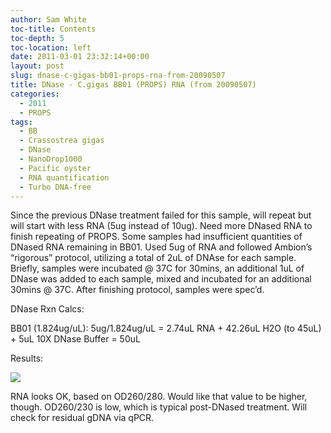 ```yaml
---
author: Sam White
toc-title: Contents
toc-depth: 5
toc-location: left
date: 2011-03-01 23:32:14+00:00
layout: post
slug: dnase-c-gigas-bb01-props-rna-from-20090507
title: DNase - C.gigas BB01 (PROPS) RNA (from 20090507)
categories:
  - 2011
  - PROPS
tags:
  - BB
  - Crassostrea gigas
  - DNase
  - NanoDrop1000
  - Pacific oyster
  - RNA quantification
  - Turbo DNA-free
---
```


Since the previous DNase treatment failed for this sample, will repeat but will start with less RNA (5ug instead of 10ug). Need more DNased RNA to finish repeating of PROPS. Some samples had insufficient quantities of DNased RNA remaining in BB01. Used 5ug of RNA and followed Ambion's "rigorous" protocol, utilizing a total of 2uL of DNAse for each sample. Briefly, samples were incubated @ 37C for 30mins, an additional 1uL of DNase was added to each sample, mixed and incubated for an additional 30mins @ 37C. After finishing protocol, samples were spec'd.

DNase Rxn Calcs:

BB01 (1.824ug/uL): 5ug/1.824ug/uL = 2.74uL RNA + 42.26uL H2O (to 45uL) + 5uL 10X DNase Buffer = 50uL

Results:

![](https://eagle.fish.washington.edu/Arabidopsis/RNA%20Spec%20Readings/20110301%20DNased%20RNA.JPG)

RNA looks OK, based on OD260/280. Would like that value to be higher, though. OD260/230 is low, which is typical post-DNased treatment. Will check for residual gDNA via qPCR.

